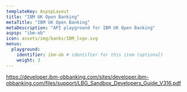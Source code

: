 ```yaml
---
templateKey: AspspLayout
title: "IBM UK Open Banking"
metaTitle: "IBM UK Open Banking"
metaDescription: "API playground for IBM UK Open Banking"
aspsp: "ibm-ob"
icon: assets/img/banks/IBM_logo.svg
menus:
  playground: 
    identifier: ibm-ob # identifier for this item (optional)
    weight: 3
---
```




https://developer.ibm-obbanking.com/sites/developer.ibm-obbanking.com/files/support/LBG_Sandbox_Developers_Guide_V316.pdf

